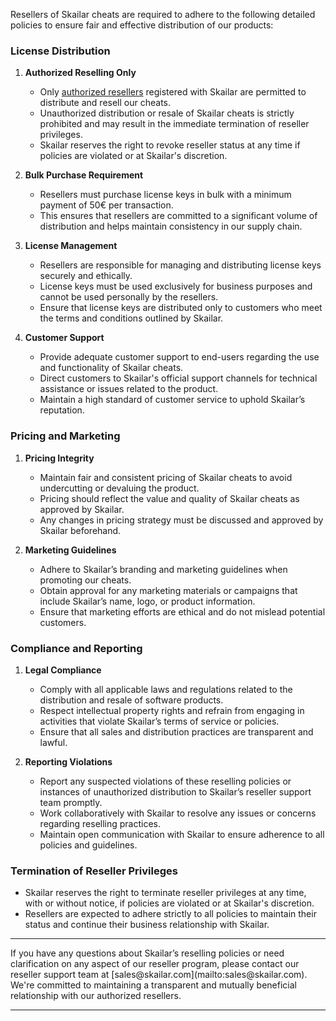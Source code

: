Resellers of Skailar cheats are required to adhere to the following detailed policies to ensure fair and effective distribution of our products:

### License Distribution

1. **Authorized Reselling Only**
   - Only [authorized resellers](https://skailar.com/verified-resellers) registered with Skailar are permitted to distribute and resell our cheats.
   - Unauthorized distribution or resale of Skailar cheats is strictly prohibited and may result in the immediate termination of reseller privileges.
   - Skailar reserves the right to revoke reseller status at any time if policies are violated or at Skailar's discretion.

2. **Bulk Purchase Requirement**
   - Resellers must purchase license keys in bulk with a minimum payment of 50€ per transaction.
   - This ensures that resellers are committed to a significant volume of distribution and helps maintain consistency in our supply chain.

3. **License Management**
   - Resellers are responsible for managing and distributing license keys securely and ethically.
   - License keys must be used exclusively for business purposes and cannot be used personally by the resellers.
   - Ensure that license keys are distributed only to customers who meet the terms and conditions outlined by Skailar.

4. **Customer Support**
   - Provide adequate customer support to end-users regarding the use and functionality of Skailar cheats.
   - Direct customers to Skailar's official support channels for technical assistance or issues related to the product.
   - Maintain a high standard of customer service to uphold Skailar’s reputation.

### Pricing and Marketing

1. **Pricing Integrity**
   - Maintain fair and consistent pricing of Skailar cheats to avoid undercutting or devaluing the product.
   - Pricing should reflect the value and quality of Skailar cheats as approved by Skailar.
   - Any changes in pricing strategy must be discussed and approved by Skailar beforehand.

2. **Marketing Guidelines**
   - Adhere to Skailar’s branding and marketing guidelines when promoting our cheats.
   - Obtain approval for any marketing materials or campaigns that include Skailar’s name, logo, or product information.
   - Ensure that marketing efforts are ethical and do not mislead potential customers.

### Compliance and Reporting

1. **Legal Compliance**
   - Comply with all applicable laws and regulations related to the distribution and resale of software products.
   - Respect intellectual property rights and refrain from engaging in activities that violate Skailar’s terms of service or policies.
   - Ensure that all sales and distribution practices are transparent and lawful.

2. **Reporting Violations**
   - Report any suspected violations of these reselling policies or instances of unauthorized distribution to Skailar’s reseller support team promptly.
   - Work collaboratively with Skailar to resolve any issues or concerns regarding reselling practices.
   - Maintain open communication with Skailar to ensure adherence to all policies and guidelines.

### Termination of Reseller Privileges

- Skailar reserves the right to terminate reseller privileges at any time, with or without notice, if policies are violated or at Skailar's discretion.
- Resellers are expected to adhere strictly to all policies to maintain their status and continue their business relationship with Skailar.

---

<Card title="Need Assistance?" icon="headset" href="https://discord.gg/skailar">
If you have any questions about Skailar’s reselling policies or need clarification on any aspect of our reseller program, please contact our reseller support team at [sales@skailar.com](mailto:sales@skailar.com). We're committed to maintaining a transparent and mutually beneficial relationship with our authorized resellers.
</Card>

---